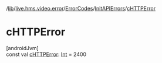 /[lib](/api-reference/android/v2/home/content)/[live.hms.video.error](../../index)/[ErrorCodes](../index)/[InitAPIErrors](index)/[cHTTPError](c-h-t-t-p-error)

# cHTTPError

[androidJvm]\
const val [cHTTPError](c-h-t-t-p-error): [Int](https://kotlinlang.org/api/latest/jvm/stdlib/kotlin/-int/index.html) = 2400
